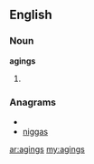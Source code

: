 ==English==
===Noun===
'''agings'''
#{{plural of|[[aging]]}}

===Anagrams===
* {{alphagram|aggins}}
* [[niggas#English|niggas]]

[[ar:agings]]
[[my:agings]]
